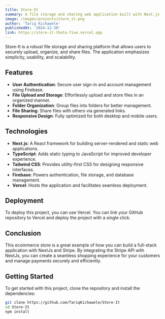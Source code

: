 ```yaml
---
title: Store-It
summary: A file storage and sharing web application built with Next.js and Firebase.
image: /images/projects/store_it.png
author: 'Tariq Kichawele'
publishedAt: '2024-12-30'
link: https://store-it-theta-five.vercel.app
---
```


Store-It is a robust file storage and sharing platform that allows users to securely upload, organize, and share files. The application emphasizes simplicity, usability, and scalability.

## Features

- **User Authentication**: Secure user sign-in and account management using Firebase.
- **File Upload and Storage**: Effortlessly upload and store files in an organized manner.
- **Folder Organization**: Group files into folders for better management.
- **File Sharing**: Share files with others via generated links.
- **Responsive Design**: Fully optimized for both desktop and mobile users.

## Technologies

- **Next.js**: A React framework for building server-rendered and static web applications.
- **TypeScript**: Adds static typing to JavaScript for improved developer experience.
- **Tailwind CSS**: Provides utility-first CSS for designing responsive interfaces.
- **Firebase**: Powers authentication, file storage, and database management.
- **Vercel**: Hosts the application and facilitates seamless deployment.

## Deployment

To deploy this project, you can use Vercel. You can link your GitHub repository
to Vercel and deploy the project with a single click.

## Conclusion

This ecommerce store is a great example of how you can build a full-stack
application with NextJs and Stripe. By integrating the Stripe API with NextJs,
you can create a seamless shopping experience for your customers and manage
payments securely and efficiently.

## Getting Started

To get started with this project, clone the repository and install the dependencies:

```bash
git clone https://github.com/TariqKichawele/Store-It
cd Store-It
npm install
